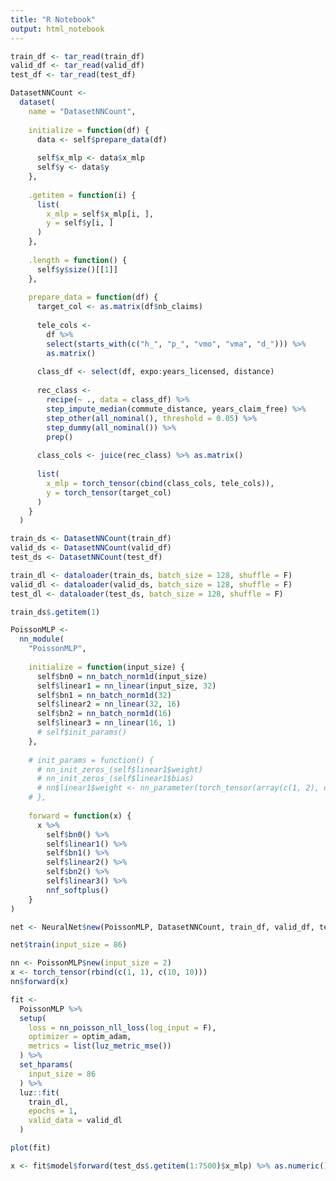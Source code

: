 ```yaml
---
title: "R Notebook"
output: html_notebook
---
```


```r
train_df <- tar_read(train_df)
valid_df <- tar_read(valid_df)
test_df <- tar_read(test_df)
```

```r
DatasetNNCount <- 
  dataset(
    name = "DatasetNNCount",
    
    initialize = function(df) {
      data <- self$prepare_data(df)
      
      self$x_mlp <- data$x_mlp
      self$y <- data$y
    },
    
    .getitem = function(i) {
      list(
        x_mlp = self$x_mlp[i, ],
        y = self$y[i, ]
      )
    },
    
    .length = function() {
      self$y$size()[[1]]
    },
    
    prepare_data = function(df) {
      target_col <- as.matrix(df$nb_claims) 
      
      tele_cols <- 
        df %>%
        select(starts_with(c("h_", "p_", "vmo", "vma", "d_"))) %>%
        as.matrix()
      
      class_df <- select(df, expo:years_licensed, distance)
      
      rec_class <-
        recipe(~ ., data = class_df) %>%
        step_impute_median(commute_distance, years_claim_free) %>%
        step_other(all_nominal(), threshold = 0.05) %>%
        step_dummy(all_nominal()) %>%
        prep()
      
      class_cols <- juice(rec_class) %>% as.matrix()
      
      list(
        x_mlp = torch_tensor(cbind(class_cols, tele_cols)),
        y = torch_tensor(target_col)
      )
    }
  )
```

```r
train_ds <- DatasetNNCount(train_df)
valid_ds <- DatasetNNCount(valid_df)
test_ds <- DatasetNNCount(test_df)

train_dl <- dataloader(train_ds, batch_size = 128, shuffle = F)
valid_dl <- dataloader(valid_ds, batch_size = 128, shuffle = F)
test_dl <- dataloader(test_ds, batch_size = 128, shuffle = F)
```

```r
train_ds$.getitem(1)
```

```r
PoissonMLP <- 
  nn_module(
    "PoissonMLP",
    
    initialize = function(input_size) {
      self$bn0 = nn_batch_norm1d(input_size)
      self$linear1 = nn_linear(input_size, 32)
      self$bn1 = nn_batch_norm1d(32)
      self$linear2 = nn_linear(32, 16)
      self$bn2 = nn_batch_norm1d(16)
      self$linear3 = nn_linear(16, 1)
      # self$init_params()
    },
    
    # init_params = function() {
      # nn_init_zeros_(self$linear1$weight)
      # nn_init_zeros_(self$linear1$bias)
      # nn$linear1$weight <- nn_parameter(torch_tensor(array(c(1, 2), dim = c(1, 2))))
    # },
    
    forward = function(x) {
      x %>% 
        self$bn0() %>%
        self$linear1() %>% 
        self$bn1() %>% 
        self$linear2() %>% 
        self$bn2() %>% 
        self$linear3() %>% 
        nnf_softplus()
    }
)
```

```r
net <- NeuralNet$new(PoissonMLP, DatasetNNCount, train_df, valid_df, test_df)
```

```r
net$train(input_size = 86)
```



```r
nn <- PoissonMLP$new(input_size = 2)
x <- torch_tensor(rbind(c(1, 1), c(10, 10)))
nn$forward(x)
```

```r
fit <- 
  PoissonMLP %>%
  setup(
    loss = nn_poisson_nll_loss(log_input = F),
    optimizer = optim_adam,
    metrics = list(luz_metric_mse())
  ) %>%
  set_hparams(
    input_size = 86
  ) %>% 
  luz::fit(
    train_dl, 
    epochs = 1, 
    valid_data = valid_dl
  )

plot(fit)
```

```r
x <- fit$model$forward(test_ds$.getitem(1:7500)$x_mlp) %>% as.numeric()
```


